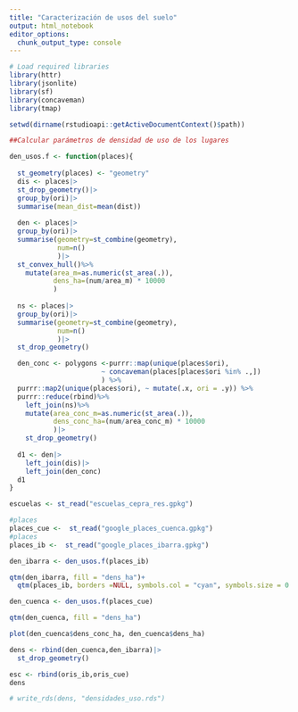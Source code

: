 ```yaml
---
title: "Caracterización de usos del suelo"
output: html_notebook
editor_options: 
  chunk_output_type: console
---
```


```r
# Load required libraries
library(httr)
library(jsonlite)
library(sf)
library(concaveman)
library(tmap)

setwd(dirname(rstudioapi::getActiveDocumentContext()$path)) 

```




```r

##Calcular parámetros de densidad de uso de los lugares

den_usos.f <- function(places){
  
  st_geometry(places) <- "geometry"
  dis <- places|>
  st_drop_geometry()|>
  group_by(ori)|>
  summarise(mean_dist=mean(dist))
  
  den <- places|>
  group_by(ori)|>
  summarise(geometry=st_combine(geometry),
            num=n()
            )|>
  st_convex_hull()%>%
    mutate(area_m=as.numeric(st_area(.)),
           dens_ha=(num/area_m) * 10000
           )
  
  ns <- places|>
  group_by(ori)|>
  summarise(geometry=st_combine(geometry),
            num=n()
            )|>
  st_drop_geometry()

  den_conc <- polygons <-purrr::map(unique(places$ori),
                       ~ concaveman(places[places$ori %in% .,])
                       ) %>% 
  purrr::map2(unique(places$ori), ~ mutate(.x, ori = .y)) %>% 
  purrr::reduce(rbind)%>%
    left_join(ns)%>%
    mutate(area_conc_m=as.numeric(st_area(.)),
           dens_conc_ha=(num/area_conc_m) * 10000
           )|>
    st_drop_geometry()
  
  d1 <- den|>
    left_join(dis)|>
    left_join(den_conc)
  d1
}


```



```r

escuelas <- st_read("escuelas_cepra_res.gpkg")

#places
places_cue <-  st_read("google_places_cuenca.gpkg")
#places
places_ib <-  st_read("google_places_ibarra.gpkg")
```


```r


den_ibarra <- den_usos.f(places_ib)

qtm(den_ibarra, fill = "dens_ha")+
  qtm(places_ib, borders =NULL, symbols.col = "cyan", symbols.size = 0.1)

```

```r


den_cuenca <- den_usos.f(places_cue)

qtm(den_cuenca, fill = "dens_ha")

plot(den_cuenca$dens_conc_ha, den_cuenca$dens_ha)
```

```r

dens <- rbind(den_cuenca,den_ibarra)|>
  st_drop_geometry()

esc <- rbind(oris_ib,oris_cue)
dens

# write_rds(dens, "densidades_uso.rds")


```

